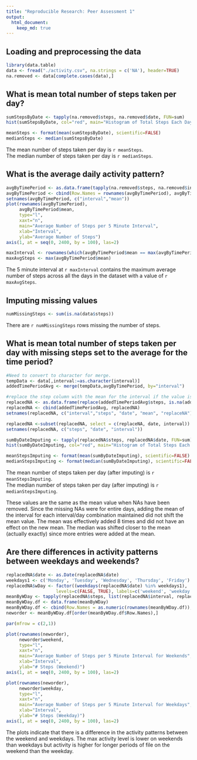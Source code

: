 ```yaml
---
title: "Reproducible Research: Peer Assessment 1"
output: 
  html_document:
    keep_md: true
---
```



## Loading and preprocessing the data
```r
library(data.table)
data <- fread("./activity.csv", na.strings = c('NA'), header=TRUE)
na.removed <- data[complete.cases(data),]
```
## What is mean total number of steps taken per day?
```r
sumStepsByDate <- tapply(na.removed$steps, na.removed$date, FUN=sum)
hist(sumStepsByDate, col="red", main="Histogram of Total Steps Each Day", xlab="Total Number of Steps Taken Each Day")

meanSteps <- format(mean(sumStepsByDate), scientific=FALSE)
medianSteps <- median(sumStepsByDate)
```
The mean number of steps taken per day is `r meanSteps`.  
The median number of steps taken per day is `r medianSteps`.

## What is the average daily activity pattern?
```r
avgByTimePeriod <- as.data.frame(tapply(na.removed$steps, na.removed$interval, FUN=mean))
avgByTimePeriod <- cbind(Row.Names = rownames(avgByTimePeriod), avgByTimePeriod)
setnames(avgByTimePeriod, c("interval","mean"))
plot(rownames(avgByTimePeriod), 
     avgByTimePeriod$mean, 
     type="l", 
     xaxt="n",
     main="Average Number of Steps per 5 Minute Interval", 
     xlab="Interval",
     ylab="Average Number of Steps")
axis(1, at = seq(0, 2400, by = 100), las=2)

maxInterval <- rownames(which(avgByTimePeriod$mean == max(avgByTimePeriod$mean), arr.ind=TRUE)) 
maxAvgSteps <- max(avgByTimePeriod$mean)
```
The 5 minute interval at `r maxInterval` contains the maximum average number of steps across all the days in the dataset with a value of `r maxAvgSteps`.

## Imputing missing values
```r
numMissingSteps <- sum(is.na(data$steps))
```
There are `r numMissingSteps` rows missing the number of steps.

## What is mean total number of steps taken per day with missing steps set to the average for the time period?
```r

#Need to convert to character for merge.
tempData <- data[,interval:=as.character(interval)]
addedTimePeriodAvg <- merge(tempData,avgByTimePeriod, by="interval")

#replace the step column with the mean for the interval if the value is NA
replacedNA <- as.data.frame(replace(addedTimePeriodAvg$steps, is.na(addedTimePeriodAvg$steps), addedTimePeriodAvg$mean[is.na(addedTimePeriodAvg$steps)]))
replacedNA <- cbind(addedTimePeriodAvg, replacedNA)
setnames(replacedNA, c("interval","steps", "date", "mean", "replaceNA"))

replacedNA <-subset(replacedNA, select = c(replaceNA, date, interval))
setnames(replacedNA, c("steps", "date", "interval"))

sumByDateImputing <- tapply(replacedNA$steps, replacedNA$date, FUN=sum)
hist(sumByDateImputing, col="red", main="Histogram of Total Steps Each Day (After imputing missing values)", xlab="Total Number of Steps Taken Each Day")

meanStepsImputing <- format(mean(sumByDateImputing), scientific=FALSE)
medianStepsImputing <- format(median(sumByDateImputing), scientific=FALSE)
```

The mean number of steps taken per day (after imputing) is `r meanStepsImputing`.  
The median number of steps taken per day (after imputing) is `r medianStepsImputing`.

These values are the same as the mean value when NAs have been removed.  Since the missing NAs were for entire days, adding the mean of the interval for each interval/day combination maintained did not shift the mean value.  The mean was effectively added 8 times and did not have an effect on the new mean.  The median was shifted closer to the mean (actually exactly) since more entries were added at the mean.

## Are there differences in activity patterns between weekdays and weekends?
```r
replacedNA$date <- as.Date(replacedNA$date)
weekdays1 <- c('Monday', 'Tuesday', 'Wednesday', 'Thursday', 'Friday')
replacedNA$wDay <- factor((weekdays(replacedNA$date) %in% weekdays1), 
                   levels=c(FALSE, TRUE), labels=c('weekend', 'weekday') )
meanByWDay <- tapply(replacedNA$steps, list(replacedNA$interval, replacedNA$wDay) , mean) 
meanByWDay.df <- data.frame(meanByWDay)
meanByWDay.df <- cbind(Row.Names = as.numeric(rownames(meanByWDay.df)), meanByWDay.df)
neworder <- meanByWDay.df[order(meanByWDay.df$Row.Names),]

par(mfrow = c(2,1))

plot(rownames(neworder), 
     neworder$weekend, 
     type="l", 
     xaxt="n",
     main="Average Number of Steps per 5 Minute Interval for Weekends", 
     xlab="Interval",
     ylab="# Steps (Weekend)")
axis(1, at = seq(0, 2400, by = 100), las=2)

plot(rownames(neworder), 
     neworder$weekday, 
     type="l", 
     xaxt="n",
     main="Average Number of Steps per 5 Minute Interval for Weekdays", 
     xlab="Interval",
     ylab="# Steps (Weekday)")
axis(1, at = seq(0, 2400, by = 100), las=2)

```

The plots indicate that there is a difference in the activity patterns between the weekend and weekdays.  The max activity level is lower on weekends than weekdays but activity is higher for longer periods of file on the weekend than the weekday.
